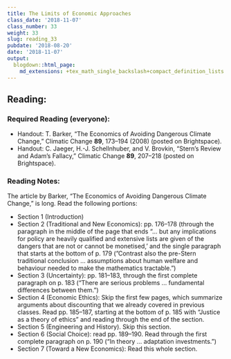 ```yaml
---
title: The Limits of Economic Approaches
class_date: '2018-11-07'
class_number: 33
weight: 33
slug: reading_33
pubdate: '2018-08-20'
date: '2018-11-07'
output:
  blogdown::html_page:
    md_extensions: +tex_math_single_backslash+compact_definition_lists
---
```

## Reading:

### Required Reading (everyone):
* Handout: T. Barker, "The Economics of Avoiding Dangerous Climate Change," Climatic Change **89**, 173--194 (2008) (posted on Brightspace).
* Handout: C. Jaeger, H.-J. Schellnhuber, and V. Brovkin, "Stern's Review and Adam's Fallacy," Climatic Change **89**, 207--218 (posted on Brightspace).

### Reading Notes:

The article by Barker, "The Economics of Avoiding Dangerous Climate Change," is long. Read the following portions:

* Section 1 (Introduction)
* Section 2 (Traditional and New Economics): pp. 176--178 (through the paragraph in the middle of the page that ends "... but any implications for policy are heavily qualified and extensive lists are given of the dangers that are not or cannot be monetised,' and the single paragraph that starts at the bottom of p. 179 ("Contrast also the pre-Stern traditional conclusion ... assumptions about human welfare and behaviour needed to make the mathematics tractable.")
* Section 3 (Uncertainty): pp. 181--183, through the first complete paragraph on p. 183 ("There are serious problems ... fundamental differences between them.")
* Section 4 (Economic Ethics): Skip the first few pages, which summarize arguments about discounting that we already covered in previous classes. Read pp. 185--187, starting at the bottom of p. 185 with "Justice as a theory of ethics" and reading through the end of the section.
* Section 5 (Engineering and History). Skip this section.
* Section 6  (Social Choice): read pp. 189--190. Read through the first complete paragraph on p. 190 ("In theory ... adaptation investments.")
* Section 7 (Toward a New Economics): Read this whole section.
